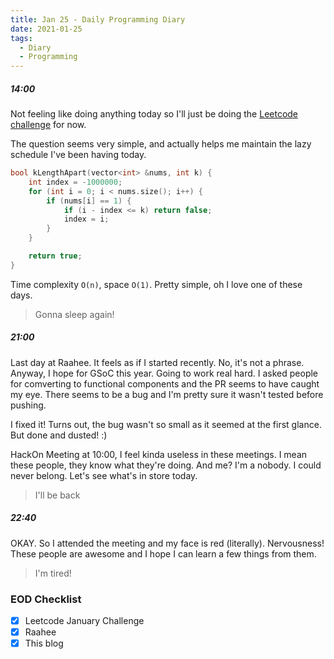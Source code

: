 ```yaml
---
title: Jan 25 - Daily Programming Diary
date: 2021-01-25
tags:
  - Diary
  - Programming
---
```


##### 14:00
Not feeling like doing anything today so I'll just be doing the [Leetcode challenge](https://leetcode.com/explore/featured/card/january-leetcoding-challenge-2021/582/week-4-january-22nd-january-28th/3616/) for now.

The question seems very simple, and actually helps me maintain the lazy schedule I've been having today.

```cpp:title=check-if-ones-are-k-places-away.cpp
bool kLengthApart(vector<int> &nums, int k) {
    int index = -1000000;
    for (int i = 0; i < nums.size(); i++) {
        if (nums[i] == 1) {
            if (i - index <= k) return false;
            index = i;
        }
    }

    return true;
}
```

Time complexity `O(n)`, space `O(1)`. Pretty simple, oh I love one of these days.

> Gonna sleep again!

##### 21:00
Last day at Raahee. It feels as if I started recently. No, it's not a phrase. Anyway, I hope for GSoC this year. Going to work real hard.
I asked people for comverting to functional components and the PR seems to have caught my eye. There seems to be a bug and I'm pretty sure it wasn't tested before pushing.

I fixed it! Turns out, the bug wasn't so small as it seemed at the first glance. But done and dusted! :)

HackOn Meeting at 10:00, I feel kinda useless in these meetings. I mean these people, they know what they're doing. And me? I'm a nobody. I could never belong. Let's see what's in store today.

> I'll be back

##### 22:40
OKAY. So I attended the meeting and my face is red (literally). Nervousness!
These people are awesome and I hope I can learn a few things from them.

> I'm tired!

### EOD Checklist
- [x] Leetcode January Challenge
- [x] Raahee
- [x] This blog